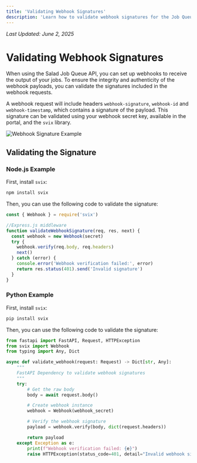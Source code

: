 ```yaml
---
title: 'Validating Webhook Signatures'
description: 'Learn how to validate webhook signatures for the Job Queue API in SaladCloud.'
---
```


_Last Updated: June 2, 2025_

# Validating Webhook Signatures

When using the Salad Job Queue API, you can set up webhooks to receive the output of your jobs. To ensure the integrity
and authenticity of the webhook payloads, you can validate the signatures included in the webhook requests.

A webhook request will include headers `webhook-signature`, `webhook-id` and `webhook-timestamp`, which contains a
signature of the payload. This signature can be validated using your webhook secret key, available in the portal, and
the `svix` library.

![Webhook Signature Example](/products/sce/job-queues/images/webhook-secret-key.png)

## Validating the Signature

### Node.js Example

First, install `svix`:

```bash
npm install svix
```

Then, you can use the following code to validate the signature:

```javascript
const { Webhook } = require('svix')

//Express.js middleware
function validateWebhookSignature(req, res, next) {
  const webhook = new Webhook(secret)
  try {
    webhook.verify(req.body, req.headers)
    next()
  } catch (error) {
    console.error('Webhook verification failed:', error)
    return res.status(401).send('Invalid signature')
  }
}
```

### Python Example

First, install `svix`:

```bash
pip install svix
```

Then, you can use the following code to validate the signature:

```python
from fastapi import FastAPI, Request, HTTPException
from svix import Webhook
from typing import Any, Dict

async def validate_webhook(request: Request) -> Dict[str, Any]:
    """
    FastAPI Dependency to validate webhook signatures
    """
    try:
        # Get the raw body
        body = await request.body()

        # Create webhook instance
        webhook = Webhook(webhook_secret)

        # Verify the webhook signature
        payload = webhook.verify(body, dict(request.headers))

        return payload
    except Exception as e:
        print(f"Webhook verification failed: {e}")
        raise HTTPException(status_code=401, detail="Invalid webhook signature")
```
